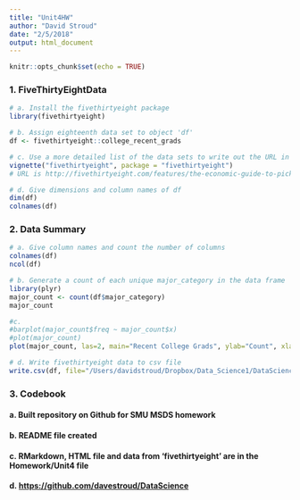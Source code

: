 ```yaml
---
title: "Unit4HW"
author: "David Stroud"
date: "2/5/2018"
output: html_document
---
```


```r
knitr::opts_chunk$set(echo = TRUE)
```

### 1. FiveThirtyEightData
```r
# a. Install the fivethirtyeight package
library(fivethirtyeight)

# b. Assign eighteenth data set to object 'df'
df <- fivethirtyeight::college_recent_grads

# c. Use a more detailed list of the data sets to write out the URL in a comment to the related news story 
vignette("fivethirtyeight", package = "fivethirtyeight")
# URL is http://fivethirtyeight.com/features/the-economic-guide-to-picking-a-college-major/

# d. Give dimensions and column names of df
dim(df)
colnames(df)


```

### 2. Data Summary
```r
# a. Give column names and count the number of columns
colnames(df)
ncol(df)

# b. Generate a count of each unique major_category in the data frame
library(plyr)
major_count <- count(df$major_category)
major_count

#c. 
#barplot(major_count$freq ~ major_count$x)
#plot(major_count)
plot(major_count, las=2, main="Recent College Grads", ylab="Count", xlab="Major", cex.names=.4, col="blue", horiz=TRUE)

# d. Write fivethirtyeight data to csv file
write.csv(df, file="/Users/davidstroud/Dropbox/Data_Science1/DataScienceSMU/Homework/Unit4/college_recent_grads.csv")
```



### 3. Codebook  
#### a. Built repository on Github for SMU MSDS homework  
#### b. README file created 
#### c. RMarkdown, HTML file and data from 'fivethirtyeight' are in the Homework/Unit4 file
#### d. <https://github.com/davestroud/DataScience>



